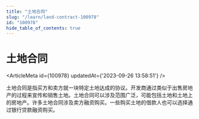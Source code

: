 ```yaml
---
title: "土地合同"
slug: "/learn/land-contract-100978"
id: "100978"
hide_table_of_contents: true
---
```



# 土地合同

<ArticleMeta id={100978} updatedAt={'2023-09-26 13:58:51'} />
<div className='border-solid border-b border-t-0 my-4 border-[var(--ifm-color-gray-300)]' />

土地合同是指买方和卖方就一块特定土地达成的协议。开发商通过类似于出售房地产的过程来宣传和销售土地。土地合同可以涉及范围广泛，可能包括土地和土地上的房地产。许多土地合同涉及卖方融资购买。一些购买土地的借款人也可以选择通过银行贷款融资购买。

